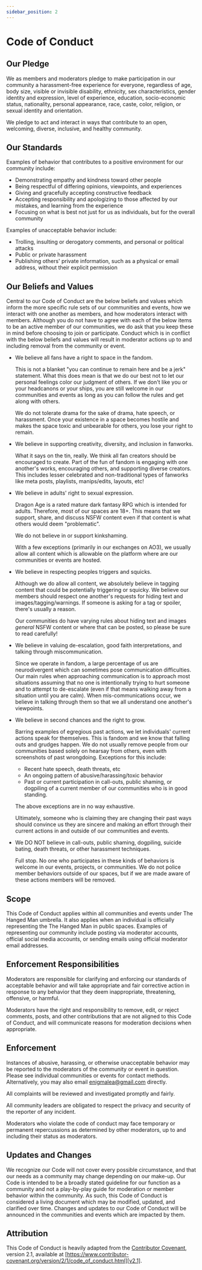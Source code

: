 ```yaml
---
sidebar_position: 2
---
```


# Code of Conduct

## Our Pledge

We as members and moderators pledge to make participation in our community a
harassment-free experience for everyone, regardless of age, body size, visible
or invisible disability, ethnicity, sex characteristics, gender identity and
expression, level of experience, education, socio-economic status, nationality,
personal appearance, race, caste, color, religion, or sexual identity and
orientation.

We pledge to act and interact in ways that contribute to an open, welcoming,
diverse, inclusive, and healthy community.

## Our Standards

Examples of behavior that contributes to a positive environment for our
community include:

- Demonstrating empathy and kindness toward other people
- Being respectful of differing opinions, viewpoints, and experiences
- Giving and gracefully accepting constructive feedback
- Accepting responsibility and apologizing to those affected by our mistakes,
  and learning from the experience
- Focusing on what is best not just for us as individuals, but for the overall
  community

Examples of unacceptable behavior include:

- Trolling, insulting or derogatory comments, and personal or political attacks
- Public or private harassment
- Publishing others' private information, such as a physical or email address,
  without their explicit permission

## Our Beliefs and Values

Central to our Code of Conduct are the below beliefs and values which inform the
more specific rule sets of our communities and events, how we interact with one
another as members, and how moderators interact with members. Although you do
not have to agree with each of the below items to be an active member of our
communities, we do ask that you keep these in mind before choosing to join or
participate. Conduct which is in conflict with the below beliefs and values will
result in moderator actions up to and including removal from the community or
event.

- We believe all fans have a right to space in the fandom.

  This is not a blanket "you can continue to remain here and be a jerk"
  statement. What this does mean is that we do our best not to let our personal
  feelings color our judgment of others. If we don't like you or your headcanons
  or your ships, you are still welcome in our communities and events as long as
  you can follow the rules and get along with others.

  We do not tolerate drama for the sake of drama, hate speech, or harassment.
  Once your existence in a space becomes hostile and makes the space toxic and
  unbearable for others, you lose your right to remain.

- We believe in supporting creativity, diversity, and inclusion in fanworks.

  What it says on the tin, really. We think all fan creators should be
  encouraged to create. Part of the fun of fandom is engaging with one another's
  works, encouraging others, and supporting diverse creators. This includes
  lesser celebrated and non-traditional types of fanworks like meta posts,
  playlists, manips/edits, layouts, etc!

- We believe in adults' right to sexual expression.

  Dragon Age is a rated mature dark fantasy RPG which is intended for adults.
  Therefore, most of our spaces are 18+. This means that we support, share, and
  discuss NSFW content even if that content is what others would deem
  "problematic".

  We do not believe in or support kinkshaming.

  With a few exceptions (primarily in our exchanges on AO3), we usually allow
  all content which is allowable on the platform where are our communities or
  events are hosted.

- We believe in respecting peoples triggers and squicks.

  Although we do allow all content, we absolutely believe in tagging content
  that could be potentially triggering or squicky. We believe our members should
  respect one another's requests for hiding text and images/tagging/warnings. If
  someone is asking for a tag or spoiler, there's usually a reason.

  Our communities do have varying rules about hiding text and images _general_
  NSFW content or where that can be posted, so please be sure to read carefully!

- We believe in valuing de-escalation, good faith interpretations, and talking
  through miscommunication.

  Since we operate in fandom, a large percentage of us are neurodivergent which
  can sometimes pose communication difficulties. Our main rules when approaching
  communication is to approach most situations assuming that no one is
  intentionally trying to hurt someone and to attempt to de-escalate (even if
  that means walking away from a situation until you are calm). When
  mis-communications occur, we believe in talking through them so that we all
  understand one another's viewpoints.

- We believe in second chances and the right to grow.

  Barring examples of egregious past actions, we let individuals' current
  actions speak for themselves. This is fandom and we know that falling outs and
  grudges happen. We do not usually remove people from our communities based
  solely on hearsay from others, even with screenshots of past wrongdoing.
  Exceptions for this include:

  - Recent hate speech, death threats, etc
  - An ongoing pattern of abusive/harassing/toxic behavior
  - Past or current participation in call-outs, public shaming, or dogpiling of a
    current member of our communities who is in good standing.

  The above exceptions are in no way exhaustive.

  Ultimately, someone who is claiming they are changing their past ways should
  convince us they are sincere and making an effort through their current
  actions in and outside of our communities and events.

- We DO NOT believe in call-outs, public shaming, dogpiling, suicide bating,
  death threats, or other harassment techniques.

  Full stop. No one who participates in these kinds of behaviors is welcome in
  our events, projects, or communities. We do not police member behaviors
  outside of our spaces, but if we are made aware of these actions members will
  be removed.

## Scope

This Code of Conduct applies within all communities and events under The Hanged
Man umbrella. It also applies when an individual is officially representing the
The Hanged Man in public spaces. Examples of representing our community include
posting via moderator accounts, official social media accounts, or sending
emails using official moderator email addresses.

## Enforcement Responsibilities

Moderators are responsible for clarifying and enforcing our standards of
acceptable behavior and will take appropriate and fair corrective action in
response to any behavior that they deem inappropriate, threatening, offensive,
or harmful.

Moderators have the right and responsibility to remove, edit, or reject
comments, posts, and other contributions that are not aligned to this Code of
Conduct, and will communicate reasons for moderation decisions when appropriate.

## Enforcement

Instances of abusive, harassing, or otherwise unacceptable behavior may be
reported to the moderators of the community or event in question. Please see
individual communities or events for contact methods. Alternatively, you may
also email [enigmalea@gmail.com](mailto:enigmalea@gmail.com) directly.

All complaints will be reviewed and investigated promptly and fairly.

All community leaders are obligated to respect the privacy and security of the
reporter of any incident.

Moderators who violate the code of conduct may face temporary or permanent
repercussions as determined by other moderators, up to and including their
status as moderators.

## Updates and Changes

We recognize our Code will not cover every possible circumstance, and that our
needs as a community may change depending on our make-up. Our Code is intended
to be a broadly stated guideline for our function as a community and not a
play-by-play guide for moderation or member behavior within the community. As
such, this Code of Conduct is considered a living document which may be
modified, updated, and clarified over time. Changes and updates to our Code of
Conduct will be announced in the communities and events which are impacted by
them.

## Attribution

This Code of Conduct is heavily adapted from the [Contributor
Covenant][homepage], version 2.1, available at
[https://www.contributor-covenant.org/version/2/1/code_of_conduct.html][v2.1].

[homepage]: https://www.contributor-covenant.org
[v2.1]: https://www.contributor-covenant.org/version/2/1/code_of_conduct.html
